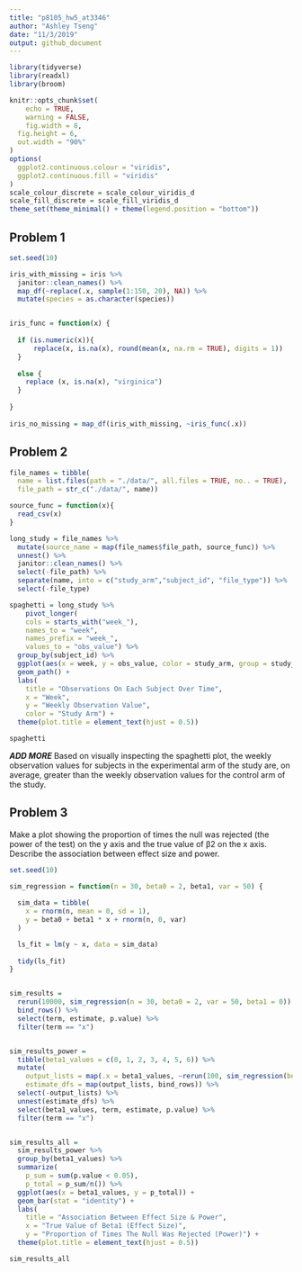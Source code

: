 ```yaml
---
title: "p8105_hw5_at3346"
author: "Ashley Tseng"
date: "11/3/2019"
output: github_document
---
```


```r
library(tidyverse)
library(readxl)
library(broom)

knitr::opts_chunk$set(
	echo = TRUE,
	warning = FALSE,
	fig.width = 8, 
  fig.height = 6,
  out.width = "90%"
)
options(
  ggplot2.continuous.colour = "viridis",
  ggplot2.continuous.fill = "viridis"
)
scale_colour_discrete = scale_colour_viridis_d
scale_fill_discrete = scale_fill_viridis_d
theme_set(theme_minimal() + theme(legend.position = "bottom"))
```


## Problem 1
```r
set.seed(10)

iris_with_missing = iris %>% 
  janitor::clean_names() %>% 
  map_df(~replace(.x, sample(1:150, 20), NA)) %>%
  mutate(species = as.character(species))


iris_func = function(x) { 
  
  if (is.numeric(x)){
      replace(x, is.na(x), round(mean(x, na.rm = TRUE), digits = 1))
  }
  
  else {
    replace (x, is.na(x), "virginica")
  }
  
}
  
iris_no_missing = map_df(iris_with_missing, ~iris_func(.x))
```



## Problem 2
```r
file_names = tibble(
  name = list.files(path = "./data/", all.files = TRUE, no.. = TRUE),
  file_path = str_c("./data/", name))

source_func = function(x){
  read_csv(x)
}

long_study = file_names %>% 
  mutate(source_name = map(file_names$file_path, source_func)) %>% 
  unnest() %>% 
  janitor::clean_names() %>% 
  select(-file_path) %>% 
  separate(name, into = c("study_arm","subject_id", "file_type")) %>%
  select(-file_type)
```


```r
spaghetti = long_study %>% 
    pivot_longer(
    cols = starts_with("week_"),
    names_to = "week",
    names_prefix = "week_",
    values_to = "obs_value") %>% 
  group_by(subject_id) %>% 
  ggplot(aes(x = week, y = obs_value, color = study_arm, group = study_arm)) + 
  geom_path() +
  labs(
    title = "Observations On Each Subject Over Time",
    x = "Week",
    y = "Weekly Observation Value",
    color = "Study Arm") +
  theme(plot.title = element_text(hjust = 0.5))

spaghetti
```


***ADD MORE***
Based on visually inspecting the spaghetti plot, the weekly observation values for subjects in the experimental arm of the study are, on average, greater than the weekly observation values for the control arm of the study. 



## Problem 3

Make a plot showing the proportion of times the null was rejected (the power of the test) on the y axis and the true value of β2 on the x axis. Describe the association between effect size and power.
```r
set.seed(10)

sim_regression = function(n = 30, beta0 = 2, beta1, var = 50) {
  
  sim_data = tibble(
    x = rnorm(n, mean = 0, sd = 1),
    y = beta0 + beta1 * x + rnorm(n, 0, var)
  )

  ls_fit = lm(y ~ x, data = sim_data)
  
  tidy(ls_fit)
}


sim_results = 
  rerun(10000, sim_regression(n = 30, beta0 = 2, var = 50, beta1 = 0)) %>% 
  bind_rows() %>% 
  select(term, estimate, p.value) %>% 
  filter(term == "x")


sim_results_power = 
  tibble(beta1_values = c(0, 1, 2, 3, 4, 5, 6)) %>% 
  mutate(
    output_lists = map(.x = beta1_values, ~rerun(100, sim_regression(beta1 = .x))),
    estimate_dfs = map(output_lists, bind_rows)) %>% 
  select(-output_lists) %>% 
  unnest(estimate_dfs) %>% 
  select(beta1_values, term, estimate, p.value) %>% 
  filter(term == "x") 


sim_results_all =
  sim_results_power %>% 
  group_by(beta1_values) %>% 
  summarize(
    p_sum = sum(p.value < 0.05),
    p_total = p_sum/n()) %>% 
  ggplot(aes(x = beta1_values, y = p_total)) + 
  geom_bar(stat = "identity") +
  labs(
    title = "Association Between Effect Size & Power",
    x = "True Value of Beta1 (Effect Size)",
    y = "Proportion of Times The Null Was Rejected (Power)") +
  theme(plot.title = element_text(hjust = 0.5))

sim_results_all
```

